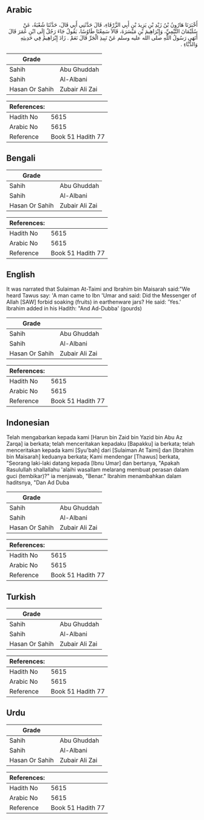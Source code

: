 ## Arabic


<div dir="rtl" lang="ar" style={{fontSize:'larger',backgroundColor:'#f8f9fa',padding:20}}>
أَخْبَرَنَا هَارُونُ بْنُ زَيْدِ بْنِ يَزِيدَ بْنِ أَبِي الزَّرْقَاءِ، قَالَ حَدَّثَنِي أَبِي قَالَ، حَدَّثَنَا شُعْبَةُ، عَنْ سُلَيْمَانَ التَّيْمِيِّ، وَإِبْرَاهِيمَ بْنِ مَيْسَرَةَ، قَالاَ سَمِعْنَا طَاوُسًا، يَقُولُ جَاءَ رَجُلٌ إِلَى ابْنِ عُمَرَ قَالَ أَنَهَى رَسُولُ اللَّهِ صلى الله عليه وسلم عَنْ نَبِيذِ الْجَرِّ قَالَ نَعَمْ ‏.‏ زَادَ إِبْرَاهِيمُ فِي حَدِيثِهِ وَالدُّبَّاءِ ‏.‏
</div>
<div style={{backgroundColor:'#f8f9fa',padding:20, marginBottom: 10}}><table> <thead> <tr> <th>Grade</th> <th></th> </tr> </thead> <tbody> <tr><td>Sahih</td><td>Abu Ghuddah</td></tr><tr><td>Sahih</td><td>Al-Albani</td></tr><tr><td>Hasan Or Sahih</td><td>Zubair Ali Zai</td></tr></tbody></table><table> <thead> <tr> <th>References:</th> <th></th> </tr> </thead> <tbody><tr><td>Hadith No</td><td>5615</td></tr><tr><td>Arabic No</td><td>5615</td></tr><tr><td>Reference</td><td>Book 51 Hadith 77</td></tr></tbody></table></div>

## Bengali


<div dir="ltr" lang="bn" style={{fontSize:'larger',backgroundColor:'#f8f9fa',padding:20}}>

</div>
<div style={{backgroundColor:'#f8f9fa',padding:20, marginBottom: 10}}><table> <thead> <tr> <th>Grade</th> <th></th> </tr> </thead> <tbody> <tr><td>Sahih</td><td>Abu Ghuddah</td></tr><tr><td>Sahih</td><td>Al-Albani</td></tr><tr><td>Hasan Or Sahih</td><td>Zubair Ali Zai</td></tr></tbody></table><table> <thead> <tr> <th>References:</th> <th></th> </tr> </thead> <tbody><tr><td>Hadith No</td><td>5615</td></tr><tr><td>Arabic No</td><td>5615</td></tr><tr><td>Reference</td><td>Book 51 Hadith 77</td></tr></tbody></table></div>

## English


<div dir="ltr" lang="en" style={{fontSize:'larger',backgroundColor:'#f8f9fa',padding:20}}>
It was narrated that Sulaiman At-Taimi and Ibrahim bin Maisarah said:"We heard Tawus say: 'A man came to Ibn 'Umar and said: Did the Messenger of Allah [SAW] forbid soaking (fruits) in earthenware jars? He said: 'Yes.' Ibrahim added in his Hadith: "And Ad-Dubba' (gourds)
</div>
<div style={{backgroundColor:'#f8f9fa',padding:20, marginBottom: 10}}><table> <thead> <tr> <th>Grade</th> <th></th> </tr> </thead> <tbody> <tr><td>Sahih</td><td>Abu Ghuddah</td></tr><tr><td>Sahih</td><td>Al-Albani</td></tr><tr><td>Hasan Or Sahih</td><td>Zubair Ali Zai</td></tr></tbody></table><table> <thead> <tr> <th>References:</th> <th></th> </tr> </thead> <tbody><tr><td>Hadith No</td><td>5615</td></tr><tr><td>Arabic No</td><td>5615</td></tr><tr><td>Reference</td><td>Book 51 Hadith 77</td></tr></tbody></table></div>

## Indonesian


<div dir="ltr" lang="id" style={{fontSize:'larger',backgroundColor:'#f8f9fa',padding:20}}>
Telah mengabarkan kepada kami [Harun bin Zaid bin Yazid bin Abu Az Zarqa] ia berkata; telah menceritakan kepadaku [Bapakku] ia berkata; telah menceritakan kepada kami [Syu'bah] dari [Sulaiman At Taimi] dan [Ibrahim bin Maisarah] keduanya berkata; Kami mendengar [Thawus] berkata, "Seorang laki-laki datang kepada [Ibnu Umar] dan bertanya, "Apakah Rasulullah shallallahu 'alaihi wasallam melarang membuat perasan dalam guci (tembikar)?" ia menjawab, "Benar." Ibrahim menambahkan dalam haditsnya, "Dan Ad Duba
</div>
<div style={{backgroundColor:'#f8f9fa',padding:20, marginBottom: 10}}><table> <thead> <tr> <th>Grade</th> <th></th> </tr> </thead> <tbody> <tr><td>Sahih</td><td>Abu Ghuddah</td></tr><tr><td>Sahih</td><td>Al-Albani</td></tr><tr><td>Hasan Or Sahih</td><td>Zubair Ali Zai</td></tr></tbody></table><table> <thead> <tr> <th>References:</th> <th></th> </tr> </thead> <tbody><tr><td>Hadith No</td><td>5615</td></tr><tr><td>Arabic No</td><td>5615</td></tr><tr><td>Reference</td><td>Book 51 Hadith 77</td></tr></tbody></table></div>

## Turkish


<div dir="ltr" lang="tr" style={{fontSize:'larger',backgroundColor:'#f8f9fa',padding:20}}>

</div>
<div style={{backgroundColor:'#f8f9fa',padding:20, marginBottom: 10}}><table> <thead> <tr> <th>Grade</th> <th></th> </tr> </thead> <tbody> <tr><td>Sahih</td><td>Abu Ghuddah</td></tr><tr><td>Sahih</td><td>Al-Albani</td></tr><tr><td>Hasan Or Sahih</td><td>Zubair Ali Zai</td></tr></tbody></table><table> <thead> <tr> <th>References:</th> <th></th> </tr> </thead> <tbody><tr><td>Hadith No</td><td>5615</td></tr><tr><td>Arabic No</td><td>5615</td></tr><tr><td>Reference</td><td>Book 51 Hadith 77</td></tr></tbody></table></div>

## Urdu


<div dir="rtl" lang="ur" style={{fontSize:'larger',backgroundColor:'#f8f9fa',padding:20}}>

</div>
<div style={{backgroundColor:'#f8f9fa',padding:20, marginBottom: 10}}><table> <thead> <tr> <th>Grade</th> <th></th> </tr> </thead> <tbody> <tr><td>Sahih</td><td>Abu Ghuddah</td></tr><tr><td>Sahih</td><td>Al-Albani</td></tr><tr><td>Hasan Or Sahih</td><td>Zubair Ali Zai</td></tr></tbody></table><table> <thead> <tr> <th>References:</th> <th></th> </tr> </thead> <tbody><tr><td>Hadith No</td><td>5615</td></tr><tr><td>Arabic No</td><td>5615</td></tr><tr><td>Reference</td><td>Book 51 Hadith 77</td></tr></tbody></table></div>